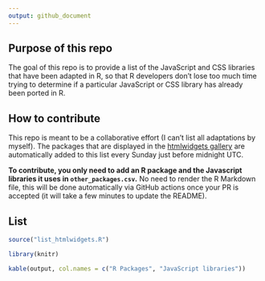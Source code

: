 ```yaml
---
output: github_document
---
```


## Purpose of this repo 

The goal of this repo is to provide a list of the JavaScript and CSS libraries that have been adapted in R, so that R developers don't lose too much time trying to determine if a particular JavaScript or CSS library has already been ported in R. 

## How to contribute

This repo is meant to be a collaborative effort (I can't list all adaptations by myself). The packages that are displayed in the [htmlwidgets gallery](https://gallery.htmlwidgets.org/) are automatically added to this list every Sunday just before midnight UTC. 

**To contribute, you only need to add an R package and the Javascript libraries it uses in `other_packages.csv`.** No need to render the R Markdown file, this will be done automatically via GitHub actions once your PR is accepted (it will take a few minutes to update the README).

## List

```r
source("list_htmlwidgets.R")
```

```r
library(knitr)

kable(output, col.names = c("R Packages", "JavaScript libraries"))
```

